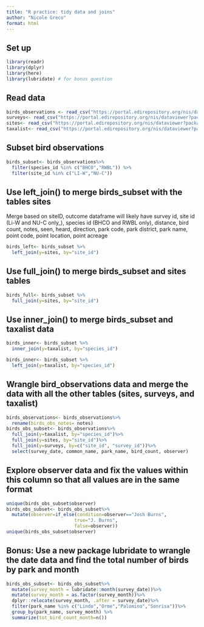 ```yaml
---
title: "R practice: tidy data and joins"
author: "Nicole Greco"
format: html
---
```


## Set up
```r
library(readr)
library(dplyr)
library(here)
library(lubridate) # for bonus question

```

## Read data
```r
birds_observations <- read_csv("https://portal.edirepository.org/nis/dataviewer?packageid=knb-lter-cap.256.10&entityid=53edaa7a0e083013d9bf20322db1780e")
surveys<- read_csv("https://portal.edirepository.org/nis/dataviewer?packageid=knb-lter-cap.256.10&entityid=b2466fa5cb5ed7ee1ea91398fc291c59")
sites<- read_csv("https://portal.edirepository.org/nis/dataviewer?packageid=knb-lter-cap.256.10&entityid=81bf72420e69077097fb0790dcdc63a6")
taxalist<- read_csv("https://portal.edirepository.org/nis/dataviewer?packageid=knb-lter-cap.256.10&entityid=58f863b7e3066e68536a9cacdc7bd58e")

```

## Subset bird observations
```r
birds_subset<- birds_observations%>%
  filter(species_id %in% c("BHCO","RWBL")) %>%
  filter(site_id %in% c("LI-W","NU-C"))
```

## Use left_join() to merge birds_subset with the tables sites
Merge based on siteID, outcome dataframe will likely have survey id, site id (Li-W and NU-C only_), species id (BHCO and RWBL only), distance, bird count, notes, seen, heard, direction, park code, park district, park name, point code, point location, point acreage
```r
birds_left<- birds_subset %>%
  left_join(y=sites, by="site_id")

```

## Use full_join() to merge birds_subset and sites tables
```r
birds_full<- birds_subset %>%
  full_join(y=sites, by="site_id")
```

## Use inner_join() to merge birds_subset and taxalist data
```r
birds_inner<- birds_subset %>%
  inner_join(y=taxalist, by="species_id")

birds_inner<- birds_subset %>%
  left_join(y=taxalist, by="species_id")
```

## Wrangle bird_observations data and merge the data with all the other tables (sites, surveys, and taxalist)
```r
birds_observations<- birds_observations%>%
  rename(birds_obs_notes= notes)
birds_obs_subset<- birds_observations%>%
  full_join(y=taxalist, by="species_id")%>%
  full_join(y=sites, by="site_id")%>%
  full_join(y=surveys, by=c("site_id", "survey_id"))%>%
  select(survey_date, common_name, park_name, bird_count, observer)
```

## Explore observer data and fix the values within this column so that all values are in the same format
```r
unique(birds_obs_subset$observer)
birds_obs_subset<- birds_obs_subset%>%
  mutate(observer=if_else(condition=observer=="Josh Burns",
                         true="J. Burns",
                         false=observer))
unique(birds_obs_subset$observer)
```

## Bonus: Use a new package lubridate to wrangle the date data and find the total number of birds by park and month
```r
birds_obs_subset<- birds_obs_subset%>%
  mutate(survey_month = lubridate::month(survey_date))%>%
  mutate(survey_month = as.factor(survey_month))%>%
  dplyr::relocate(survey_month, .after = survey_date)%>%
  filter(park_name %in% c("Lindo","Orme","Palomino","Sonrisa"))%>%
  group_by(park_name, survey_month) %>%
  summarize(tot_bird_count_month=n())
```






